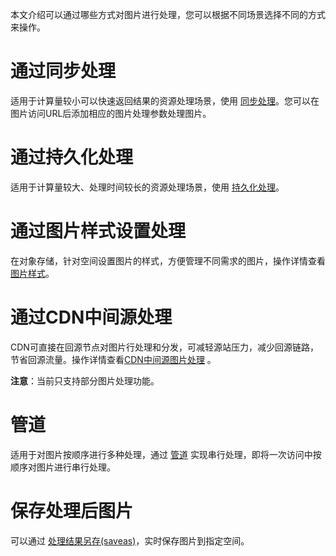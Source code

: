 本文介绍可以通过哪些方式对图片进行处理，您可以根据不同场景选择不同的方式来操作。

# **通过同步处理**

适用于计算量较小可以快速返回结果的资源处理场景，使用 [同步处理](/dora/api/8266/synchronous-processing)。您可以在图片访问URL后添加相应的图片处理参数处理图片。



# **通过持久化处理**

适用于计算量较大、处理时间较长的资源处理场景，使用 [持久化处理](/dora/api/1291/persistent-data-processing-pfop)。



# **通过图片样式设置处理**

在对象存储，针对空间设置图片的样式，方便管理不同需求的图片，操作详情查看[图片样式](/dora/api/8264/the-picture-style)。



# **通过CDN中间源处理**

CDN可直接在回源节点对图片行处理和分发，可减轻源站压力，减少回源链路，节省回源流量。操作详情查看[CDN中间源图片处理](https://developer.qiniu.com/fusion/4954/image-optimization) 。

**注意**：当前只支持部分图片处理功能。



# **管道**

适用于对图片按顺序进行多种处理，通过 [管道](/dora/api/8273/the-pipe) 实现串行处理，即将一次访问中按顺序对图片进行串行处理。



# **保存处理后图片**

可以通过 [处理结果另存(saveas)](https://developer.qiniu.com/dora/1305/processing-results-save-saveas)，实时保存图片到指定空间。





